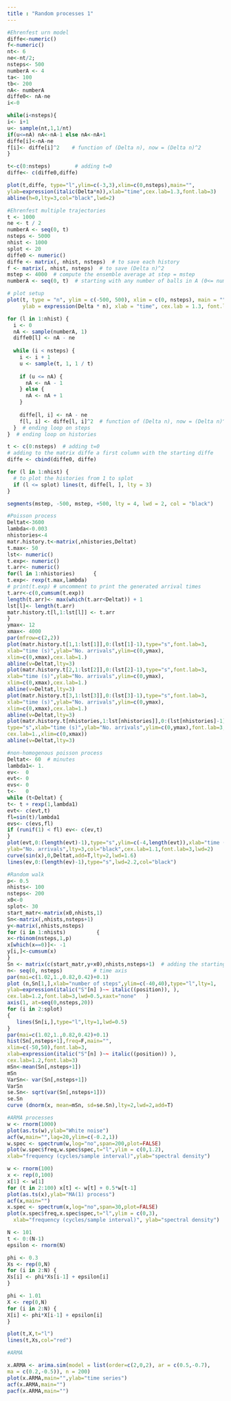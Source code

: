 ```yaml
---
title : "Random processes 1"
---
```


```R
#Ehrenfest urn model 
diffe<-numeric()
f<-numeric()
nt<- 6
ne<-nt/2;
nsteps<- 500
numberA <- 4
ta<- 100
tb<- 200
nA<- numberA
diffe0<- nA-ne
i<-0

while(i<nsteps){
i<- i+1
u<- sample(nt,1,1/nt)
if(u<=nA) nA<-nA-1 else nA<-nA+1
diffe[i]<-nA-ne
f[i]<- diffe[i]^2    # function of (Delta n), now = (Delta n)^2
}

t<-c(0:nsteps)        # adding t=0
diffe<- c(diffe0,diffe) 

plot(t,diffe, type="l",ylim=c(-3,3),xlim=c(0,nsteps),main="",
ylab=expression(italic(Delta*n)),xlab="time",cex.lab=1.3,font.lab=3)
abline(h=0,lty=3,col="black",lwd=2)
```

```R
#Ehrenfest multiple trajectories
t <- 1000
ne <- t / 2
numberA <- seq(0, t)
nsteps <- 5000
nhist <- 1000
splot <- 20
diffe0 <- numeric()
diffe <- matrix(, nhist, nsteps)  # to save each history
f <- matrix(, nhist, nsteps)  # to save (Delta n)^2
mstep <- 4000  # compute the ensemble average at step = mstep
numberA <- seq(0, t)  # starting with any number of balls in A (0<= numberA <= t)

# plot setup
plot(t, type = "n", ylim = c(-500, 500), xlim = c(0, nsteps), main = "",
     ylab = expression(Delta * n), xlab = "time", cex.lab = 1.3, font.lab = 3)

for (l in 1:nhist) {
  i <- 0
  nA <- sample(numberA, 1)
  diffe0[l] <- nA - ne
  
  while (i < nsteps) {
    i <- i + 1
    u <- sample(t, 1, 1 / t)
    
    if (u <= nA) {
      nA <- nA - 1
    } else {
      nA <- nA + 1
    }
    
    diffe[l, i] <- nA - ne
    f[l, i] <- diffe[l, i]^2  # function of (Delta n), now = (Delta n)^2
  }  # ending loop on steps
}  # ending loop on histories

t <- c(0:nsteps)  # adding t=0
# adding to the matrix diffe a first column with the starting diffe
diffe <- cbind(diffe0, diffe)

for (l in 1:nhist) {
  # to plot the histories from 1 to splot
  if (l <= splot) lines(t, diffe[l, ], lty = 3)
}

segments(mstep, -500, mstep, +500, lty = 4, lwd = 2, col = "black")

```


```R
#Poisson process
Deltat<-3600
lambda<-0.003
nhistories<-4
matr.history.t<-matrix(,nhistories,Deltat)
t.max<- 50 
lst<- numeric()
t.exp<- numeric()
t.arr<- numeric()
for(l in 1:nhistories)      {          
t.exp<- rexp(t.max,lambda) 
# print(t.exp) # uncomment to print the generated arrival times
t.arr<-c(0,cumsum(t.exp)) 
length(t.arr)<- max(which(t.arr<Deltat)) + 1
lst[l]<- length(t.arr) 
matr.history.t[l,1:lst[l]] <- t.arr
}
ymax<- 12
xmax<- 4000
par(mfrow=c(2,2))
plot(matr.history.t[1,1:lst[1]],0:(lst[1]-1),type="s",font.lab=3,
xlab="time (s)",ylab="No. arrivals",ylim=c(0,ymax),
xlim=c(0,xmax),cex.lab=1.)
abline(v=Deltat,lty=3)
plot(matr.history.t[2,1:lst[2]],0:(lst[2]-1),type="s",font.lab=3,
xlab="time (s)",ylab="No. arrivals",ylim=c(0,ymax),
xlim=c(0,xmax),cex.lab=1.)
abline(v=Deltat,lty=3)
plot(matr.history.t[3,1:lst[3]],0:(lst[3]-1),type="s",font.lab=3,
xlab="time (s)",ylab="No. arrivals",ylim=c(0,ymax),
xlim=c(0,xmax),cex.lab=1.)
abline(v=Deltat,lty=3)
plot(matr.history.t[nhistories,1:lst[nhistories]],0:(lst[nhistories]-1),
type="s",xlab="time (s)",ylab="No. arrivals",ylim=c(0,ymax),font.lab=3,
cex.lab=1.,xlim=c(0,xmax))
abline(v=Deltat,lty=3)

```



```R
#non-homogenous poisson process
Deltat<- 60  # minutes
lambda1<- 1.
ev<-  0
evt<- 0
evs<- 0
t<-   0
while (t<Deltat) {      
t<- t + rexp(1,lambda1)
evt<- c(evt,t)  
fl=sin(t)/lambda1   
evs<- c(evs,fl) 
if (runif(1) < fl) ev<- c(ev,t) 
}       
plot(evt,0:(length(evt)-1),type="s",ylim=c(-4,length(evt)),xlab="time (min)",
ylab="No. arrivals",lty=3,col="black",cex.lab=1.1,font.lab=3,lwd=2)
curve(sin(x),0,Deltat,add=T,lty=2,lwd=1.6)
lines(ev,0:(length(ev)-1),type="s",lwd=2.2,col="black")
```


```R
#Random walk
p<- 0.5 
nhists<- 100
nsteps<- 200        
x0<-0     
splot<- 30
start_matr<-matrix(x0,nhists,1)
Sn<-matrix(,nhists,nsteps+1)
y<-matrix(,nhists,nsteps)
for (i in 1:nhists)          {  
x<-rbinom(nsteps,1,p)
x[which(x==0)]<- -1 
y[i,]<-cumsum(x) 
}
Sn <- matrix(c(start_matr,y+x0),nhists,nsteps+1)  # adding the starting vector
n<- seq(0, nsteps)          # time axis
par(mai=c(1.02,1.,0.82,0.42)+0.1)
plot (n,Sn[1,],xlab="number of steps",ylim=c(-40,40),type="l",lty=1,
ylab=expression(italic("S"[n] )~~ italic((position)), ),
cex.lab=1.2,font.lab=3,lwd=0.5,xaxt="none"   )
axis(1, at=seq(0,nsteps,20))
for (i in 2:splot)
{
   lines(Sn[i,],type="l",lty=1,lwd=0.5)
}
par(mai=c(1.02,1.,0.82,0.42)+0.1)
hist(Sn[,nsteps+1],freq=F,main="",
xlim=c(-50,50),font.lab=3,
xlab=expression(italic("S"[n] )~~ italic((position)) ),
cex.lab=1.2,font.lab=3)
mSn<-mean(Sn[,nsteps+1])
mSn
VarSn<- var(Sn[,nsteps+1])
VarSn
se.Sn<- sqrt(var(Sn[,nsteps+1]))
se.Sn
curve (dnorm(x, mean=mSn, sd=se.Sn),lty=2,lwd=2,add=T)
```

```R
#ARMA processes
w <- rnorm(1000)
plot(as.ts(w),ylab="White noise")
acf(w,main="",lag=20,ylim=c(-0.2,1))
w.spec <- spectrum(w,log="no",span=200,plot=FALSE)
plot(w.spec$freq,w.spec$spec,t="l",ylim = c(0,1.2),
xlab="frequency (cycles/sample interval)",ylab="spectral density")

```



```R
w <- rnorm(100)
x <- rep(0,100)
x[1] <- w[1]
for (t in 2:100) x[t] <- w[t] + 0.5*w[t-1]
plot(as.ts(x),ylab="MA(1) process")
acf(x,main="")
x.spec <- spectrum(x,log="no",span=30,plot=FALSE)
plot(x.spec$freq,x.spec$spec,t="l",ylim = c(0,3),
  xlab="frequency (cycles/sample interval)", ylab="spectral density")
```


```R
N <- 101
t <- 0:(N-1)
epsilon <- rnorm(N)

phi <- 0.3
Xs <- rep(0,N)
for (i in 2:N) {
Xs[i] <- phi*Xs[i-1] + epsilon[i]
}

phi <- 1.01
X <- rep(0,N)
for (i in 2:N) {
X[i] <- phi*X[i-1] + epsilon[i]
}

plot(t,X,t="l")
lines(t,Xs,col="red")

#ARMA

x.ARMA <- arima.sim(model = list(order=c(2,0,2), ar = c(0.5,-0.7),
ma = c(0.2,-0.5)), n = 200)
plot(x.ARMA,main="",ylab="time series")
acf(x.ARMA,main="")
pacf(x.ARMA,main="")
```

```R



```

```R

```

```R

```


```R

```